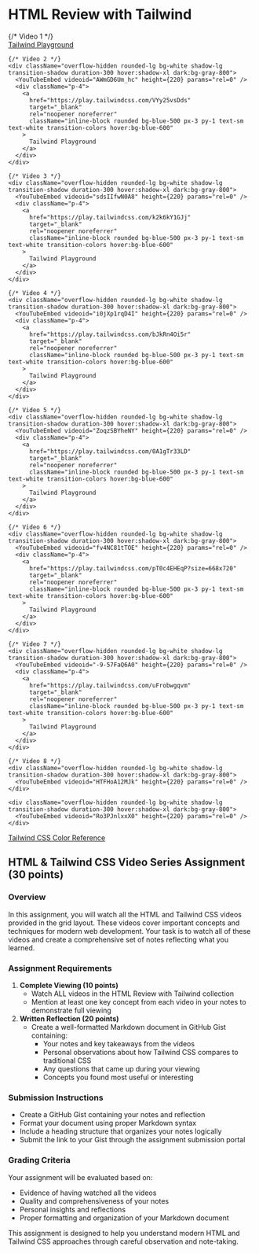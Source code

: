 # HTML Review with Tailwind


<div className="container mx-auto px-4 py-8">
  <div className="grid grid-cols-1 gap-6 md:grid-cols-2 lg:grid-cols-3">
    {/* Video 1 */}
    <div className="overflow-hidden rounded-lg bg-white shadow-lg transition-shadow duration-300 hover:shadow-xl dark:bg-gray-800">
      <YouTubeEmbed videoid="nhqqXPHDP6A" height={220} params="rel=0" />
      <div className="p-4">
        <a
          href="https://play.tailwindcss.com/dzeV5P7k3m"
          target="_blank"
          rel="noopener noreferrer"
          className="inline-block rounded bg-blue-500 px-3 py-1 text-sm text-white transition-colors hover:bg-blue-600"
        >
          Tailwind Playground
        </a>
      </div>
    </div>

    {/* Video 2 */}
    <div className="overflow-hidden rounded-lg bg-white shadow-lg transition-shadow duration-300 hover:shadow-xl dark:bg-gray-800">
      <YouTubeEmbed videoid="AWmGD6Um_hc" height={220} params="rel=0" />
      <div className="p-4">
        <a
          href="https://play.tailwindcss.com/VYy25vsDds"
          target="_blank"
          rel="noopener noreferrer"
          className="inline-block rounded bg-blue-500 px-3 py-1 text-sm text-white transition-colors hover:bg-blue-600"
        >
          Tailwind Playground
        </a>
      </div>
    </div>

    {/* Video 3 */}
    <div className="overflow-hidden rounded-lg bg-white shadow-lg transition-shadow duration-300 hover:shadow-xl dark:bg-gray-800">
      <YouTubeEmbed videoid="sdsIIfwN0A8" height={220} params="rel=0" />
      <div className="p-4">
        <a
          href="https://play.tailwindcss.com/k2k6kY1GJj"
          target="_blank"
          rel="noopener noreferrer"
          className="inline-block rounded bg-blue-500 px-3 py-1 text-sm text-white transition-colors hover:bg-blue-600"
        >
          Tailwind Playground
        </a>
      </div>
    </div>

    {/* Video 4 */}
    <div className="overflow-hidden rounded-lg bg-white shadow-lg transition-shadow duration-300 hover:shadow-xl dark:bg-gray-800">
      <YouTubeEmbed videoid="i0jXp1rqD4I" height={220} params="rel=0" />
      <div className="p-4">
        <a
          href="https://play.tailwindcss.com/bJkRn4Oi5r"
          target="_blank"
          rel="noopener noreferrer"
          className="inline-block rounded bg-blue-500 px-3 py-1 text-sm text-white transition-colors hover:bg-blue-600"
        >
          Tailwind Playground
        </a>
      </div>
    </div>

    {/* Video 5 */}
    <div className="overflow-hidden rounded-lg bg-white shadow-lg transition-shadow duration-300 hover:shadow-xl dark:bg-gray-800">
      <YouTubeEmbed videoid="ZoqzSBYheNY" height={220} params="rel=0" />
      <div className="p-4">
        <a
          href="https://play.tailwindcss.com/0A1gTr33LD"
          target="_blank"
          rel="noopener noreferrer"
          className="inline-block rounded bg-blue-500 px-3 py-1 text-sm text-white transition-colors hover:bg-blue-600"
        >
          Tailwind Playground
        </a>
      </div>
    </div>

    {/* Video 6 */}
    <div className="overflow-hidden rounded-lg bg-white shadow-lg transition-shadow duration-300 hover:shadow-xl dark:bg-gray-800">
      <YouTubeEmbed videoid="fv4NC81tTOE" height={220} params="rel=0" />
      <div className="p-4">
        <a
          href="https://play.tailwindcss.com/pT0c4EHEqP?size=668x720"
          target="_blank"
          rel="noopener noreferrer"
          className="inline-block rounded bg-blue-500 px-3 py-1 text-sm text-white transition-colors hover:bg-blue-600"
        >
          Tailwind Playground
        </a>
      </div>
    </div>

    {/* Video 7 */}
    <div className="overflow-hidden rounded-lg bg-white shadow-lg transition-shadow duration-300 hover:shadow-xl dark:bg-gray-800">
      <YouTubeEmbed videoid="-9-57FaQ6A0" height={220} params="rel=0" />
      <div className="p-4">
        <a
          href="https://play.tailwindcss.com/uFrobwgqvm"
          target="_blank"
          rel="noopener noreferrer"
          className="inline-block rounded bg-blue-500 px-3 py-1 text-sm text-white transition-colors hover:bg-blue-600"
        >
          Tailwind Playground
        </a>
      </div>
    </div>

    {/* Video 8 */}
    <div className="overflow-hidden rounded-lg bg-white shadow-lg transition-shadow duration-300 hover:shadow-xl dark:bg-gray-800">
      <YouTubeEmbed videoid="HTFHoA12MJk" height={220} params="rel=0" />
    </div>

    <div className="overflow-hidden rounded-lg bg-white shadow-lg transition-shadow duration-300 hover:shadow-xl dark:bg-gray-800">
      <YouTubeEmbed videoid="Ro3PJnlxxX0" height={220} params="rel=0" />
    </div>

  </div>

  <div className="mt-10 text-center">
    <a
      href="https://tailwindcss.com/docs/colors"
      target="_blank"
      rel="noopener noreferrer"
      className="inline-block rounded bg-teal-500 px-5 py-3 text-white transition-colors hover:bg-teal-600"
    >
      Tailwind CSS Color Reference
    </a>
  </div>
</div>

## HTML & Tailwind CSS Video Series Assignment (30 points)

### Overview

In this assignment, you will watch all the HTML and Tailwind CSS videos provided in the grid layout. These videos cover important concepts and techniques for modern web development. Your task is to watch all of these videos and create a comprehensive set of notes reflecting what you learned.

### Assignment Requirements

1. **Complete Viewing (10 points)**
   - Watch ALL videos in the HTML Review with Tailwind collection
   - Mention at least one key concept from each video in your notes to demonstrate full viewing
2. **Written Reflection (20 points)**
   - Create a well-formatted Markdown document in GitHub Gist containing:
     - Your notes and key takeaways from the videos
     - Personal observations about how Tailwind CSS compares to traditional CSS
     - Any questions that came up during your viewing
     - Concepts you found most useful or interesting

### Submission Instructions

- Create a GitHub Gist containing your notes and reflection
- Format your document using proper Markdown syntax
- Include a heading structure that organizes your notes logically
- Submit the link to your Gist through the assignment submission portal

### Grading Criteria

Your assignment will be evaluated based on:

- Evidence of having watched all the videos
- Quality and comprehensiveness of your notes
- Personal insights and reflections
- Proper formatting and organization of your Markdown document

This assignment is designed to help you understand modern HTML and Tailwind CSS approaches through careful observation and note-taking.

